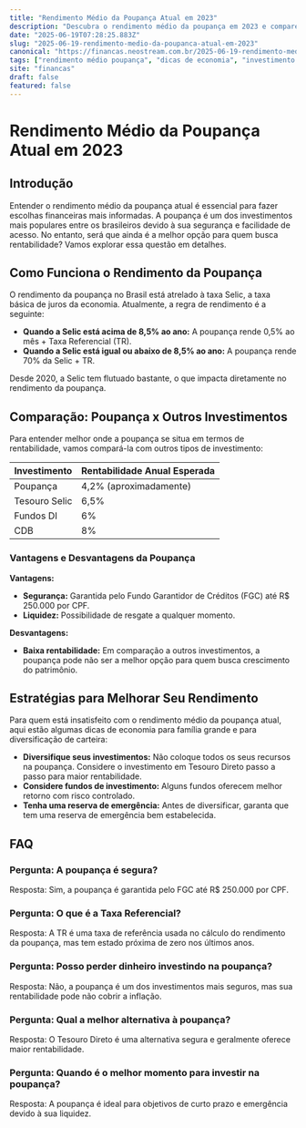 ```yaml
---
title: "Rendimento Médio da Poupança Atual em 2023"
description: "Descubra o rendimento médio da poupança em 2023 e compare com outros investimentos."
date: "2025-06-19T07:28:25.883Z"
slug: "2025-06-19-rendimento-medio-da-poupanca-atual-em-2023"
canonical: "https://financas.neostream.com.br/2025-06-19-rendimento-medio-da-poupanca-atual-em-2023"
tags: ["rendimento médio poupança", "dicas de economia", "investimento em tesouro direto"]
site: "financas"
draft: false
featured: false
---
```


# Rendimento Médio da Poupança Atual em 2023

## Introdução

Entender o rendimento médio da poupança atual é essencial para fazer escolhas financeiras mais informadas. A poupança é um dos investimentos mais populares entre os brasileiros devido à sua segurança e facilidade de acesso. No entanto, será que ainda é a melhor opção para quem busca rentabilidade? Vamos explorar essa questão em detalhes.

## Como Funciona o Rendimento da Poupança

O rendimento da poupança no Brasil está atrelado à taxa Selic, a taxa básica de juros da economia. Atualmente, a regra de rendimento é a seguinte:

- **Quando a Selic está acima de 8,5% ao ano:** A poupança rende 0,5% ao mês + Taxa Referencial (TR).
- **Quando a Selic está igual ou abaixo de 8,5% ao ano:** A poupança rende 70% da Selic + TR.

Desde 2020, a Selic tem flutuado bastante, o que impacta diretamente no rendimento da poupança.

## Comparação: Poupança x Outros Investimentos

Para entender melhor onde a poupança se situa em termos de rentabilidade, vamos compará-la com outros tipos de investimento:

| Investimento | Rentabilidade Anual Esperada |
|--------------|------------------------------|
| Poupança     | 4,2% (aproximadamente)       |
| Tesouro Selic| 6,5%                         |
| Fundos DI    | 6%                           |
| CDB          | 8%                           |

### Vantagens e Desvantagens da Poupança

**Vantagens:**

- **Segurança:** Garantida pelo Fundo Garantidor de Créditos (FGC) até R$ 250.000 por CPF.
- **Liquidez:** Possibilidade de resgate a qualquer momento.

**Desvantagens:**

- **Baixa rentabilidade:** Em comparação a outros investimentos, a poupança pode não ser a melhor opção para quem busca crescimento do patrimônio.

## Estratégias para Melhorar Seu Rendimento

Para quem está insatisfeito com o rendimento médio da poupança atual, aqui estão algumas dicas de economia para família grande e para diversificação de carteira:

- **Diversifique seus investimentos:** Não coloque todos os seus recursos na poupança. Considere o investimento em Tesouro Direto passo a passo para maior rentabilidade.
- **Considere fundos de investimento:** Alguns fundos oferecem melhor retorno com risco controlado.
- **Tenha uma reserva de emergência:** Antes de diversificar, garanta que tem uma reserva de emergência bem estabelecida.

## FAQ

### Pergunta: A poupança é segura?
Resposta: Sim, a poupança é garantida pelo FGC até R$ 250.000 por CPF.

### Pergunta: O que é a Taxa Referencial?
Resposta: A TR é uma taxa de referência usada no cálculo do rendimento da poupança, mas tem estado próxima de zero nos últimos anos.

### Pergunta: Posso perder dinheiro investindo na poupança?
Resposta: Não, a poupança é um dos investimentos mais seguros, mas sua rentabilidade pode não cobrir a inflação.

### Pergunta: Qual a melhor alternativa à poupança?
Resposta: O Tesouro Direto é uma alternativa segura e geralmente oferece maior rentabilidade.

### Pergunta: Quando é o melhor momento para investir na poupança?
Resposta: A poupança é ideal para objetivos de curto prazo e emergência devido à sua liquidez.